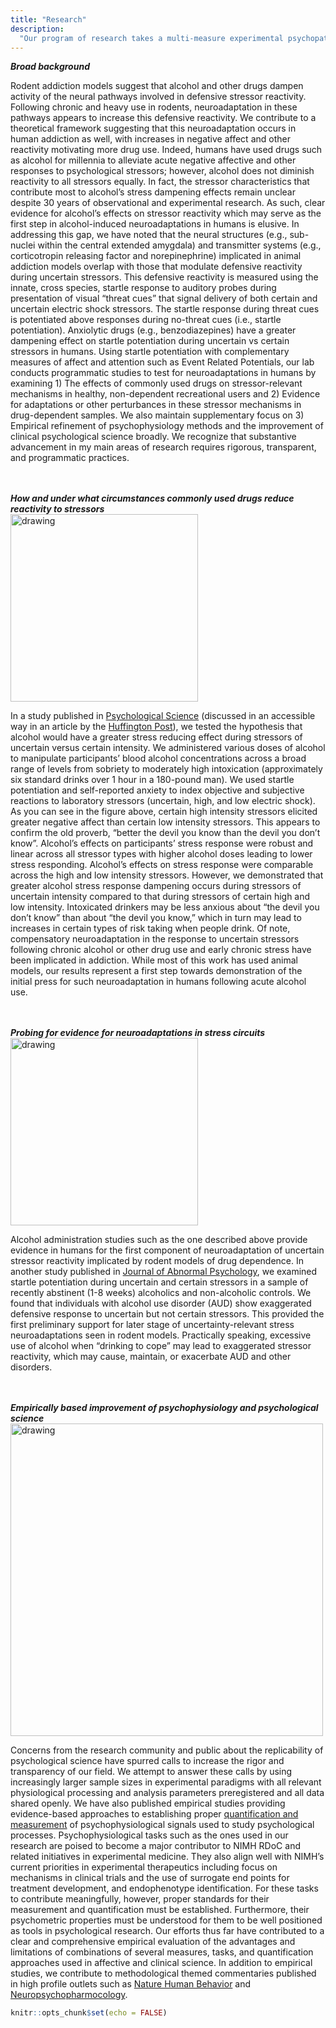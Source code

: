 ```yaml
---
title: "Research"
description: 
  "Our program of research takes a multi-measure experimental psychopathology approach to better understand the role of stress reactivity in mental health. In this research, we focus on psychological processes at the interface of affect and addiction. We use novel experimental tasks with precise manipulation of laboratory stressors, pharmacological challenges and psychophysiological measures that allow tight translation between animal and human research. Though we study human populations, our approach builds on preclinical findings in animals to identify specific stressor characteristics and neurobehavioral, cognitive, and affective mechanisms of reactivity to stressors key in the understanding of stress reactivity in human psychopathology. This mechanistic understanding may provide novel targets for prevention and treatment of the negative impacts of acute and chronic drug use as well as comorbid anxiety and depression."
---
```


***Broad background***

Rodent addiction models suggest that alcohol and other drugs dampen activity of the neural pathways involved in defensive stressor reactivity. Following chronic and heavy use in rodents, neuroadaptation in these pathways appears to increase this defensive reactivity. We contribute to a theoretical framework suggesting that this neuroadaptation occurs in human addiction as well, with increases in negative affect and other reactivity motivating more drug use. Indeed, humans have used drugs such as alcohol for millennia to alleviate acute negative affective and other responses to psychological stressors; however, alcohol does not diminish reactivity to all stressors equally. In fact, the stressor characteristics that contribute most to alcohol’s stress dampening effects remain unclear despite 30 years of observational and experimental research. As such, clear evidence for alcohol’s effects on stressor reactivity which may serve as the first step in alcohol-induced neuroadaptations in humans is elusive. In addressing this gap, we have noted that the neural structures (e.g., sub-nuclei within the central extended amygdala) and transmitter systems (e.g., corticotropin releasing factor and norepinephrine) implicated in animal addiction models overlap with those that modulate defensive reactivity during uncertain stressors. This defensive reactivity is measured using the innate, cross species, startle response to auditory probes during presentation of visual “threat cues” that signal delivery of both certain and uncertain electric shock stressors. The startle response during threat cues is potentiated above responses during no-threat cues (i.e., startle potentiation). Anxiolytic drugs (e.g., benzodiazepines) have a greater dampening effect on startle potentiation during uncertain vs certain stressors in humans. Using startle potentiation with complementary measures of affect and attention such as Event Related Potentials, our lab conducts programmatic studies to test for neuroadaptations in humans by examining 1) The effects of commonly used drugs on stressor-relevant mechanisms in healthy, non-dependent recreational users and 2) Evidence for adaptations or other perturbances in these stressor mechanisms in drug-dependent samples. We also maintain supplementary focus on 3) Empirical refinement of psychophysiology methods and the improvement of clinical psychological science broadly. We recognize that substantive advancement in my main areas of research requires rigorous, transparent, and programmatic practices.  


\
\
***How and under what circumstances commonly used drugs reduce reactivity to stressors***
<br/>
<img src="images/BradfordD2013.png" alt="drawing" style="width:300px;"/>

In a study published in [Psychological Science](files/publications/BradfordD2013a/BradfordD2013a.pdf) (discussed in an accessible way in an article by the [Huffington Post](https://www.huffpost.com/entry/booze-binging-and-the-dev_b_3634559?guccounter=1&guce_referrer=aHR0cHM6Ly93d3cuZ29vZ2xlLmNvbS8&guce_referrer_sig=AQAAAJWB7ZBqIfzcyBDY9lQ_ixYYzecNzPFV1mtw5TACDlyfxi39eD1mScB7Y-lRGb-2GR0U4I0SQuRHVIumGsO49xVpLFWvroR7yL37MxT1uTD5TnAWhE4L44EVbiorzOtBe7lgQ_KHvLsvSwRoz1e8UeI85ilnr2q998vv7ek3oP3M)), we tested the hypothesis that alcohol would have a greater stress reducing effect during stressors of uncertain versus certain intensity. We administered various doses of alcohol to manipulate participants’ blood alcohol concentrations across a broad range of levels from sobriety to moderately high intoxication (approximately six standard drinks over 1 hour in a 180-pound man). We used startle potentiation and self-reported anxiety to index objective and subjective reactions to laboratory stressors (uncertain, high, and low electric shock). As you can see in the figure above, certain high intensity stressors elicited greater negative affect than certain low intensity stressors. This appears to confirm the old proverb, “better the devil you know than the devil you don’t know”. Alcohol’s effects on participants’ stress response were robust and linear across all stressor types with higher alcohol doses leading to lower stress responding. Alcohol’s effects on stress response were comparable across the high and low intensity stressors. However, we demonstrated that greater alcohol stress response dampening occurs during stressors of uncertain intensity compared to that during stressors of certain high and low intensity. Intoxicated drinkers may be less anxious about “the devil you don’t know” than about “the devil you know,” which in turn may lead to increases in certain types of risk taking when people drink. Of note, compensatory neuroadaptation in the response to uncertain stressors following chronic alcohol or other drug use and early chronic stress have been implicated in addiction. While most of this work has used animal models, our results represent a first step towards demonstration of the initial press for such neuroadaptation in humans following acute alcohol use.


\
\
***Probing for evidence for neuroadaptations in stress circuits***
<br/>
<img src="images/MobergC2017.png" alt="drawing" style="width:300px;"/>


Alcohol administration studies such as the one described above provide evidence in humans for the first component of neuroadaptation of uncertain stressor reactivity implicated by rodent models of drug dependence. In another study published in [Journal of Abnormal Psychology](files/publications/MobergC2017a/MobergC2017a.pdf), we examined startle potentiation during uncertain and certain stressors in a sample of recently abstinent (1-8 weeks) alcoholics and non-alcoholic controls. We found that individuals with alcohol use disorder (AUD) show exaggerated defensive response to uncertain but not certain stressors. This provided the first preliminary support for later stage of uncertainty-relevant stress neuroadaptations seen in rodent models. Practically speaking, excessive use of alcohol when “drinking to cope” may lead to exaggerated stressor reactivity, which may cause, maintain, or exacerbate AUD and other disorders. 

\
\
***Empirically based improvement of psychophysiology and psychological science*** 
<br/>
<img src="images/Methods.jpeg" alt="drawing" style="width:500px;"/>


Concerns from the research community and public about the replicability of psychological science have spurred calls to increase the rigor and transparency of our field. We attempt to answer these calls by using increasingly larger sample sizes in experimental paradigms with all relevant physiological processing and analysis parameters preregistered and all data shared openly. We have also published empirical studies providing evidence-based approaches to establishing proper [quantification and measurement](files/publications/BradfordD2015b/BradfordD2015b.pdf) of psychophysiological signals used to study psychological processes. Psychophysiological tasks such as the ones used in our research are poised to become a major contributor to NIMH RDoC and related initiatives in experimental medicine. They also align well with NIMH’s current priorities in experimental therapeutics including focus on mechanisms in clinical trials and the use of surrogate end points for treatment development, and endophenotype identification. For these tasks to contribute meaningfully, however, proper standards for their measurement and quantification must be established. Furthermore, their psychometric properties must be understood for them to be well positioned as tools in psychological research. Our efforts thus far have contributed to a clear and comprehensive empirical evaluation of the advantages and limitations of combinations of several measures, tasks, and quantification approaches used in affective and clinical science. In addition to empirical studies, we contribute to methodological themed commentaries published in high profile outlets such as [Nature Human Behavior](files/publications/LakensD2018a/LakensD2018a.pdf) and [Neuropsychopharmocology](files/publications/BradfordD2018/BradfordD2018a.pdf).



```r
knitr::opts_chunk$set(echo = FALSE)
```

